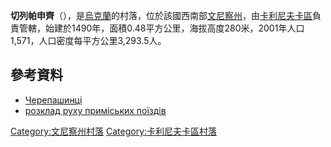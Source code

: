 <!-- 檔案不存在 [[Image:Cherepashenci.jpg|right]] -->

'''切列帕申齊'''（{{lang-uk|Черепашинці}}），是[[烏克蘭|烏克蘭]]的村落，位於該國西南部[[文尼察州|文尼察州]]，由[[卡利尼夫卡區|卡利尼夫卡區]]負責管轄，始建於1490年，面積0.48平方公里，海拔高度280米，2001年人口1,571，人口密度每平方公里3,293.5人。

{{coord|49|31|57|N|28|35|34|E|scale:30000|display=title}}

==參考資料==
* [http://w1.c1.rada.gov.ua/pls/z7502/A005?rdat1=27.07.2013&rf7571=1962 Черепашинці]{{dead link|date=2017年11月 |bot=InternetArchiveBot |fix-attempted=yes }}
* [http://swrailway.gov.ua/timetable/eltrain/?sid=201&lng= розклад руху приміських поїздів] {{Wayback|url=http://swrailway.gov.ua/timetable/eltrain/?sid=201&lng= |date=20181222140134 }}

[[Category:文尼察州村落|Category:文尼察州村落]]
[[Category:卡利尼夫卡區村落|Category:卡利尼夫卡區村落]]


{{Vinnytsia-geo-stub}}